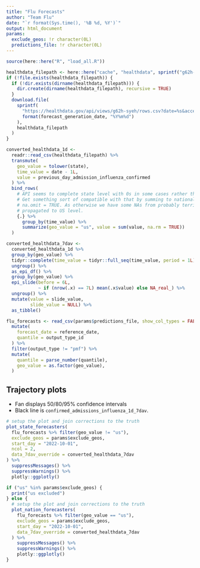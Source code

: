```yaml
---
title: "Flu Forecasts"
author: "Team Flu"
date: "`r format(Sys.time(), '%B %d, %Y')`"
output: html_document
params:
  exclude_geos: !r character(0L)
  predictions_file: !r character(0L)
---
```


```r
source(here::here("R", "load_all.R"))

healthdata_filepath <- here::here("cache", "healthdata", sprintf("g62h-syeh-%s.csv", forecast_generation_date))
if (!file.exists(healthdata_filepath)) {
  if (!dir.exists(dirname(healthdata_filepath))) {
    dir.create(dirname(healthdata_filepath), recursive = TRUE)
  }
  download.file(
    sprintf(
      "https://healthdata.gov/api/views/g62h-syeh/rows.csv?date=%s&accessType=DOWNLOAD",
      format(forecast_generation_date, "%Y%m%d")
    ),
    healthdata_filepath
  )
}

converted_healthdata_1d <-
  readr::read_csv(healthdata_filepath) %>%
  transmute(
    geo_value = tolower(state),
    time_value = date - 1L,
    value = previous_day_admission_influenza_confirmed
  ) %>%
  bind_rows(
    # API seems to complete state level with 0s in some cases rather than NAs.
    # Get something sort of compatible with that by summing to national with
    # na.omit = TRUE. As otherwise we have some NAs from probably territories
    # propagated to US level.
    {.} %>%
      group_by(time_value) %>%
      summarize(geo_value = "us", value = sum(value, na.rm = TRUE))
  )

converted_healthdata_7dav <-
  converted_healthdata_1d %>%
  group_by(geo_value) %>%
  tidyr::complete(time_value = tidyr::full_seq(time_value, period = 1L)) %>%
  ungroup() %>%
  as_epi_df() %>%
  group_by(geo_value) %>%
  epi_slide(before = 6L,
            ~ if (nrow(.x) == 7L) mean(.x$value) else NA_real_) %>%
  ungroup() %>%
  mutate(value = slide_value,
         slide_value = NULL) %>%
  as_tibble()

flu_forecasts <- read_csv(params$predictions_file, show_col_types = FALSE) %>%
  mutate(
    forecast_date = reference_date,
    quantile = output_type_id
  ) %>%
  filter(output_type != "pmf") %>%
  mutate(
    quantile = parse_number(quantile),
    geo_value = as.factor(geo_value),
  )
```

## Trajectory plots

- Fan displays 50/80/95% confidence intervals
- Black line is `confirmed_admissions_influenza_1d_7dav`.

```r
# setup the plot and join corrections to the truth
plot_state_forecasters(
  flu_forecasts %>% filter(geo_value != "us"),
  exclude_geos = params$exclude_geos,
  start_day = "2022-10-01",
  ncol = 2,
  data_7dav_override = converted_healthdata_7dav
) %>%
  suppressMessages() %>%
  suppressWarnings() %>%
  plotly::ggplotly()
```

```r
if ("us" %in% params$exclude_geos) {
  print("us excluded")
} else {
  # setup the plot and join corrections to the truth
  plot_nation_forecasters(
    flu_forecasts %>% filter(geo_value == "us"),
    exclude_geos = params$exclude_geos,
    start_day = "2022-10-01",
    data_7dav_override = converted_healthdata_7dav
  ) %>%
    suppressMessages() %>%
    suppressWarnings() %>%
    plotly::ggplotly()
}
```
